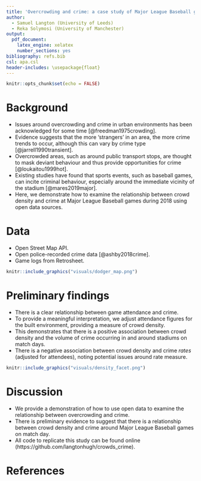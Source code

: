```yaml
---
title: 'Overcrowding and crime: a case study of Major League Baseball games during 2018.'
author:
  - Samuel Langton (University of Leeds)
  - Reka Solymosi (University of Manchester)
output:
  pdf_document:
    latex_engine: xelatex
    number_sections: yes
bibliography: refs.bib
csl: apa.csl
header-includes: \usepackage{float}
---
```


```r
knitr::opts_chunk$set(echo = FALSE)
```

# Background

- Issues around overcrowding and crime in urban environments has been acknowledged for some time [@freedman1975crowding].
- Evidence suggests that the more 'strangers' in an area, the more crime trends to occur, although this can vary by crime type [@jarrell1990transient].
- Overcrowded areas, such as around public transport stops, are thought to mask deviant behaviour and thus provide opportunities for crime [@loukaitou1999hot].
- Existing studies have found that sports events, such as baseball games, can incite criminal behaviour, especially around the immediate vicinity of the stadium [@mares2019major].
- Here, we demonstrate how to examine the relationship between crowd density and crime at Major League Baseball games during 2018 using open data sources.

# Data

- Open Street Map API.
- Open police-recorded crime data [@ashby2018crime].
- Game logs from Retrosheet.

```r
knitr::include_graphics("visuals/dodger_map.png")
```

# Preliminary findings

- There is a clear relationship between game attendance and crime.
- To provide a meaningful interpretation, we adjust attendance figures for the built environment, providing a measure of crowd density.
- This demonstrates that there is a positive association between crowd density and the volume of crime occurring in and around stadiums on match days.
- There is a negative association between crowd density and crime _rates_ (adjusted for attendees), noting potential issues around rate measure.

```r
knitr::include_graphics("visuals/density_facet.png")
```

# Discussion

- We provide a demonstration of how to use open data to examine the relationship between overcrowding and crime.
- There is preliminary evidence to suggest that there is a relationship between crowd density and crime around Major League Baseball games on match day.
- All code to replicate this study can be found online (https://github.com/langtonhugh/crowds_crime).

# References